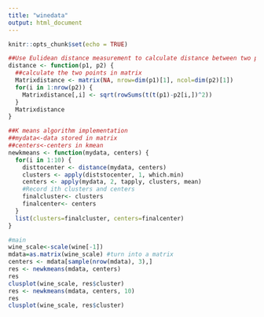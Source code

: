 ```yaml
---
title: "winedata"
output: html_document
---
```


```r
knitr::opts_chunk$set(echo = TRUE)
```

```r
##Use Eulidean distance measurement to calculate distance between two points
distance <- function(p1, p2) {
  ##calculate the two points in matrix
  Matrixdistance <- matrix(NA, nrow=dim(p1)[1], ncol=dim(p2)[1])
  for(i in 1:nrow(p2)) {
    Matrixdistance[,i] <- sqrt(rowSums(t(t(p1)-p2[i,])^2))
  }
  Matrixdistance
}
```


```r
##K means algorithm implementation
##mydata<-data stored in matrix
##centers<-centers in kmean
newkmeans <- function(mydata, centers) {
  for(i in 1:10) {
    disttocenter <- distance(mydata, centers)
    clusters <- apply(diststocenter, 1, which.min)
    centers <- apply(mydata, 2, tapply, clusters, mean)
    #Record ith clusters and centers
    finalcluster<- clusters
    finalcenter<- centers
  }
  list(clusters=finalcluster, centers=finalcenter)
}

```

```r
#main
wine_scale<-scale(wine[-1])
mdata=as.matrix(wine_scale) #turn into a matrix
centers <- mdata[sample(nrow(mdata), 3),] 
res <- newkmeans(mdata, centers)
res
clusplot(wine_scale, res$cluster)
res <- newkmeans(mdata, centers, 10)
res
clusplot(wine_scale, res$cluster)
```

